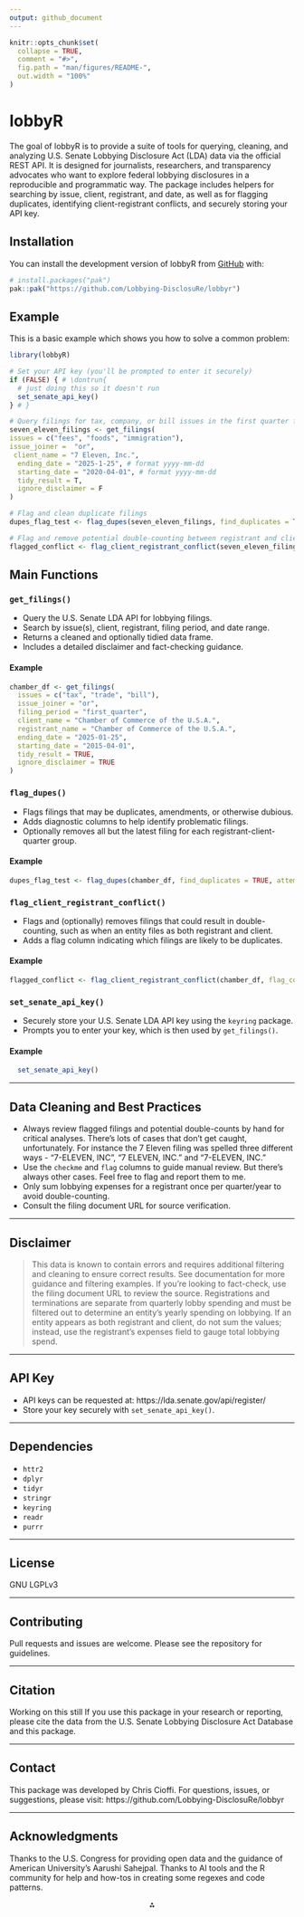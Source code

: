 ```yaml
---
output: github_document
---
```


<!-- README.md is generated from README.Rmd. Please edit that file -->

```r
knitr::opts_chunk$set(
  collapse = TRUE,
  comment = "#>",
  fig.path = "man/figures/README-",
  out.width = "100%"
)
```

# lobbyR

<!-- badges: start -->
<!-- badges: end -->

The goal of lobbyR is to provide a suite of tools for querying, cleaning, and analyzing U.S. Senate Lobbying Disclosure Act (LDA) data via the official REST API. It is designed for journalists, researchers, and transparency advocates who want to explore federal lobbying disclosures in a reproducible and programmatic way. The package includes helpers for searching by issue, client, registrant, and date, as well as for flagging duplicates, identifying client-registrant conflicts, and securely storing your API key.

## Installation

You can install the development version of lobbyR from [GitHub](https://github.com/Lobbying-DisclosuRe/lobbyr) with:

``` r
# install.packages("pak")
pak::pak("https://github.com/Lobbying-DisclosuRe/lobbyr")
```

## Example

This is a basic example which shows you how to solve a common problem:

```r
library(lobbyR)

# Set your API key (you'll be prompted to enter it securely)
if (FALSE) { # \dontrun{
  # just doing this so it doesn't run
  set_senate_api_key()
} # }

# Query filings for tax, company, or bill issues in the first quarter for a specific client/registrant
seven_eleven_filings <- get_filings(
issues = c("fees", "foods", "immigration"),
issue_joiner =  "or",
 client_name = "7 Eleven, Inc.",
  ending_date = "2025-1-25", # format yyyy-mm-dd
  starting_date = "2020-04-01", # format yyyy-mm-dd
  tidy_result = T,
  ignore_disclaimer = F
)

# Flag and clean duplicate filings
dupes_flag_test <- flag_dupes(seven_eleven_filings, find_duplicates = TRUE, attempt_cleaning = TRUE)

# Flag and remove potential double-counting between registrant and client
flagged_conflict <- flag_client_registrant_conflict(seven_eleven_filings, flag_conflict = TRUE, clean_doublecounts = TRUE)

```

## Main Functions

### `get_filings()`

- Query the U.S. Senate LDA API for lobbying filings.
- Search by issue(s), client, registrant, filing period, and date range.
- Returns a cleaned and optionally tidied data frame.
- Includes a detailed disclaimer and fact-checking guidance.


#### Example


```r

chamber_df <- get_filings(
  issues = c("tax", "trade", "bill"),
  issue_joiner = "or",
  filing_period = "first_quarter",
  client_name = "Chamber of Commerce of the U.S.A.",
  registrant_name = "Chamber of Commerce of the U.S.A.",
  ending_date = "2025-01-25",
  starting_date = "2015-04-01",
  tidy_result = TRUE,
  ignore_disclaimer = TRUE
)


```


### `flag_dupes()`

- Flags filings that may be duplicates, amendments, or otherwise dubious.
- Adds diagnostic columns to help identify problematic filings.
- Optionally removes all but the latest filing for each registrant-client-quarter group.


#### Example

```r
dupes_flag_test <- flag_dupes(chamber_df, find_duplicates = TRUE, attempt_cleaning = TRUE)

```



### `flag_client_registrant_conflict()`

- Flags and (optionally) removes filings that could result in double-counting, such as when an entity files as both registrant and client.
- Adds a flag column indicating which filings are likely to be duplicates.


#### Example

```r
flagged_conflict <- flag_client_registrant_conflict(chamber_df, flag_conflict = TRUE, clean_doublecounts = TRUE)

```


### `set_senate_api_key()`

- Securely store your U.S. Senate LDA API key using the `keyring` package.
- Prompts you to enter your key, which is then used by `get_filings()`.


#### Example

```r

  set_senate_api_key()

```

---

## Data Cleaning and Best Practices

- Always review flagged filings and potential double-counts by hand for critical analyses. There's lots of cases that don't get caught, unfortunately. For instance the 7 Eleven filing was spelled three different ways - "7-ELEVEN, INC", 	"7 ELEVEN, INC." and "7-ELEVEN, INC." 
- Use the `checkme` and `flag` columns to guide manual review. But there's always other cases. Feel free to flag and report them to me. 
- Only sum lobbying expenses for a registrant once per quarter/year to avoid double-counting.
- Consult the filing document URL for source verification.

---

## Disclaimer

> This data is known to contain errors and requires additional filtering and cleaning to ensure correct results. See documentation for more guidance and filtering examples. If you're looking to fact-check, use the filing document URL to review the source. Registrations and terminations are separate from quarterly lobby spending and must be filtered out to determine an entity's yearly spending on lobbying. If an entity appears as both registrant and client, do not sum the values; instead, use the registrant's expenses field to gauge total lobbying spend.

---

## API Key

- API keys can be requested at: https://lda.senate.gov/api/register/
- Store your key securely with `set_senate_api_key()`.

---

## Dependencies

- `httr2`
- `dplyr`
- `tidyr`
- `stringr`
- `keyring`
- `readr`
- `purrr`

---

## License

GNU LGPLv3

---

## Contributing

Pull requests and issues are welcome. Please see the repository for guidelines.

---

## Citation
Working on this still
If you use this package in your research or reporting, please cite the data from the U.S. Senate Lobbying Disclosure Act Database and this package.

---

## Contact

This package was developed by Chris Cioffi. For questions, issues, or suggestions, please visit: https://github.com/Lobbying-DisclosuRe/lobbyr

---

## Acknowledgments

Thanks to the U.S. Congress for providing open data and the guidance of American University's Aarushi Sahejpal. Thanks to AI tools and the R community for help and how-tos in creating some regexes and code patterns.

<div style="text-align: center">⁂</div>
